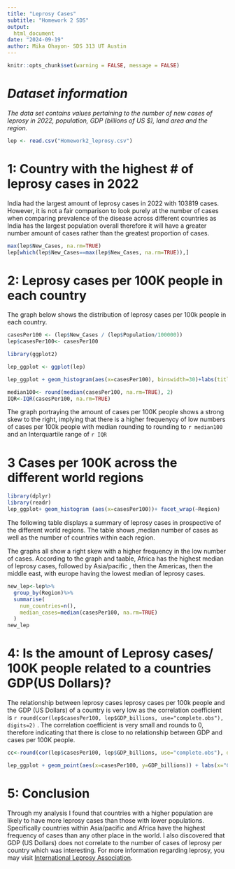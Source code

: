 ---
title: "Leprosy Cases"
subtitle: "Homework 2 SDS"
output: 
  html_document
date: "2024-09-19"
author: Mika Ohayon- SDS 313 UT Austin
---

```{r setup, include=FALSE}
knitr::opts_chunk$set(warning = FALSE, message = FALSE)
```


# *Dataset information*

 *The data set contains values pertaining to the number of new cases of leprosy in 2022, population, GDP (billions of US \$), land area and the region.*

```{r, echo=FALSE}

lep <- read.csv("Homework2_leprosy.csv")
```

# **1: Country with the highest # of leprosy cases in 2022**

India had the largest amount of leprosy cases in 2022 with 103819 cases. However, it is not a fair comparison to look purely at the number of cases when comparing prevalence of the disease across different countries as India has the largest population overall therefore it will have a greater number amount of cases rather than the greatest proportion of cases.

```{r, echo=FALSE, results='hide'}
max(lep$New_Cases, na.rm=TRUE)
lep[which(lep$New_Cases==max(lep$New_Cases, na.rm=TRUE)),]
```

# **2: Leprosy cases per 100K people in each country**

The graph below shows the distribution of leprosy cases per 100k people in each country.
```{r, echo=FALSE, results='hide'}
casesPer100 <- (lep$New_Cases / (lep$Population/100000))
lep$casesPer100<- casesPer100

library(ggplot2)

lep_ggplot <- ggplot(lep)

lep_ggplot + geom_histogram(aes(x=casesPer100), binswidth=30)+labs(title='Frequency of Leprosy Cases Per 100K people', x="Leprosy Cases Per 100K", y= 'Frequency')

median100<- round(median(casesPer100, na.rm=TRUE), 2)
IQR<-IQR(casesPer100, na.rm=TRUE)
```

The graph portraying the amount of cases per 100K people shows a strong skew to the right, implying that there is a higher frequenycy of low numbers of cases per 100k people with median rounding to rounding to  `r median100` and an Interquartile range of `r IQR`

# **3 Cases per 100K across the different world regions**

```{r, echo=FALSE, results='hide'}
library(dplyr)
library(readr)
lep_ggplot+ geom_histogram (aes(x=casesPer100))+ facet_wrap(~Region)

```

The following table displays a summary of leprosy cases in prospective of the different world regions. The table shows ,median number of cases as well as the number of countries within each region.

The graphs all show a right skew with a higher frequency in the low number of cases. According to the graph and taable, Africa has the highest median of leprosy cases, followed by Asia/pacific , then the Americas, then the middle east, with europe having the lowest median of leprosy cases.

```{r, echo=FALSE}

new_lep<-lep%>%
  group_by(Region)%>%
  summarise(
    num_countries=n(),
    median_cases=median(casesPer100, na.rm=TRUE)
  )
new_lep

```

# **4: Is the amount of Leprosy cases/ 100K people related to a countries GDP(US Dollars)?**

The relationship between leprosy cases leprosy cases per 100k people and the GDP (US Dollars) of a country is very low as the correlation coefficient is `r round(cor(lep$casesPer100, lep$GDP_billions, use="complete.obs"), digits=2)` . The correlation coefficient is very small and rounds to 0, therefore indicating that there is close to no relationship between GDP and cases per 100K people.

```{r, echo=FALSE}
cc<-round(cor(lep$casesPer100, lep$GDP_billions, use="complete.obs"), digits=2)

lep_ggplot + geom_point(aes(x=casesPer100, y=GDP_billions)) + labs(x="Cases per 100K", y = "GDP (Billions)", title = "Relationship Between Cases and GDP")


```

# **5: Conclusion**

Through my analysis I found that countries with a higher population are likely to have more leprosy cases than those with lower populations. Specifically countries within Asia/pacific and Africa have the highest frequency of cases than any other place in the world. I also discovered that GDP (US Dollars) does not correlate to the number of cases of leprosy per country which was interesting. For more information regarding leprosy, you may visit [International Leprosy Association](https://www.bing.com/ck/a?!&&p=ab0a608bc1406b77JmltdHM9MTcyNjc5MDQwMCZpZ3VpZD0wODEwMTkyYi0yZDcxLTZhMmItMTUwZS0wYmEwMmNmZjZiZGMmaW5zaWQ9NTE5NA&ptn=3&ver=2&hsh=3&fclid=0810192b-2d71-6a2b-150e-0ba02cff6bdc&psq=International+Leprosy+Association&u=a1aHR0cHM6Ly93d3cuaW50ZXJuYXRpb25hbGxlcHJvc3lhc3NvY2lhdGlvbi5vcmcv&ntb=1).
